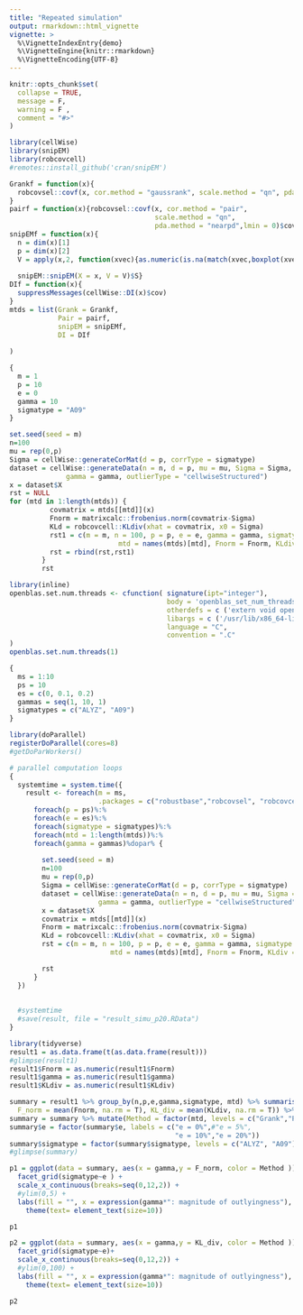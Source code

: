 ```yaml
---
title: "Repeated simulation"
output: rmarkdown::html_vignette
vignette: >
  %\VignetteIndexEntry{demo}
  %\VignetteEngine{knitr::rmarkdown}
  %\VignetteEncoding{UTF-8}
---
```


```r
knitr::opts_chunk$set(
  collapse = TRUE, 
  message = F, 
  warning = F , 
  comment = "#>"
)
```

```r
library(cellWise)
library(snipEM)
library(robcovcell)
#remotes::install_github('cran/snipEM')
```



```r

Grankf = function(x){
  robcovsel::covf(x, cor.method = "gaussrank", scale.method = "qn", pda.method = F)$covmatrix
}
pairf = function(x){robcovsel::covf(x, cor.method = "pair", 
                                    scale.method = "qn", 
                                    pda.method = "nearpd",lmin = 0)$covmatrix}
snipEMf = function(x){
  n = dim(x)[1]
  p = dim(x)[2]
  V = apply(x,2, function(xvec){as.numeric(is.na(match(xvec,boxplot(xvec,plot=FALSE)$out)))} )
  
  snipEM::snipEM(X = x, V = V)$S}
DIf = function(x){
  suppressMessages(cellWise::DI(x)$cov)
}
mtds = list(Grank = Grankf,
            Pair = pairf,
            snipEM = snipEMf,
            DI = DIf
            
)

```


```r
{
  m = 1
  p = 10
  e = 0
  gamma = 10
  sigmatype = "A09"
}

set.seed(seed = m)
n=100
mu = rep(0,p)
Sigma = cellWise::generateCorMat(d = p, corrType = sigmatype)
dataset = cellWise::generateData(n = n, d = p, mu = mu, Sigma = Sigma, perout = e,
              gamma = gamma, outlierType = "cellwiseStructured")
x = dataset$X
rst = NULL
for (mtd in 1:length(mtds)) {
          covmatrix = mtds[[mtd]](x)
          Fnorm = matrixcalc::frobenius.norm(covmatrix-Sigma)
          KLd = robcovcell::KLdiv(xhat = covmatrix, x0 = Sigma)
          rst1 = c(m = m, n = 100, p = p, e = e, gamma = gamma, sigmatype = sigmatype,
                           mtd = names(mtds)[mtd], Fnorm = Fnorm, KLdiv = KLd)
          rst = rbind(rst,rst1)
        }
        rst
```


```r
library(inline)
openblas.set.num.threads <- cfunction( signature(ipt="integer"),
                                       body = 'openblas_set_num_threads(*ipt);',
                                       otherdefs = c ('extern void openblas_set_num_threads(int);'),
                                       libargs = c ('/usr/lib/x86_64-linux-gnu/openblas-pthread/libblas.so'),
                                       language = "C",
                                       convention = ".C"
)
openblas.set.num.threads(1)
```


```r

{
  ms = 1:10
  ps = 10
  es = c(0, 0.1, 0.2)
  gammas = seq(1, 10, 1)
  sigmatypes = c("ALYZ", "A09")
}

library(doParallel)
registerDoParallel(cores=8)
#getDoParWorkers()

# parallel computation loops
{
  systemtime = system.time({
    result <- foreach(m = ms, 
                      .packages = c("robustbase","robcovsel", "robcovcell"))%:%
      foreach(p = ps)%:%
      foreach(e = es)%:%
      foreach(sigmatype = sigmatypes)%:%
      foreach(mtd = 1:length(mtds))%:%
      foreach(gamma = gammas)%dopar% {
        
        set.seed(seed = m)
        n=100
        mu = rep(0,p)
        Sigma = cellWise::generateCorMat(d = p, corrType = sigmatype)
        dataset = cellWise::generateData(n = n, d = p, mu = mu, Sigma = Sigma, perout = e,
                      gamma = gamma, outlierType = "cellwiseStructured")
        x = dataset$X
        covmatrix = mtds[[mtd]](x)
        Fnorm = matrixcalc::frobenius.norm(covmatrix-Sigma)
        KLd = robcovcell::KLdiv(xhat = covmatrix, x0 = Sigma)
        rst = c(m = m, n = 100, p = p, e = e, gamma = gamma, sigmatype = sigmatype,
                         mtd = names(mtds)[mtd], Fnorm = Fnorm, KLdiv = KLd)

        rst
      }
  })
  
  
  #systemtime
  #save(result, file = "result_simu_p20.RData")
}
```

```r
library(tidyverse)
result1 = as.data.frame(t(as.data.frame(result)))
#glimpse(result1)
result1$Fnorm = as.numeric(result1$Fnorm)
result1$gamma = as.numeric(result1$gamma)
result1$KLdiv = as.numeric(result1$KLdiv)

summary = result1 %>% group_by(n,p,e,gamma,sigmatype, mtd) %>% summarise(
  F_norm = mean(Fnorm, na.rm = T), KL_div = mean(KLdiv, na.rm = T)) %>% ungroup()
summary = summary %>% mutate(Method = factor(mtd, levels = c("Grank","Pearson","MCD",  "OGK", "Pair","snipEM", "snipEM2", "Cellweight", "Cellweight2", "DI", "DDC")))
summary$e = factor(summary$e, labels = c("e = 0%",#"e = 5%",
                                         "e = 10%","e = 20%"))
summary$sigmatype = factor(summary$sigmatype, levels = c("ALYZ", "A09"))
#glimpse(summary)
```


```r

p1 = ggplot(data = summary, aes(x = gamma,y = F_norm, color = Method ))+geom_line()+geom_point()+
  facet_grid(sigmatype~e ) +
  scale_x_continuous(breaks=seq(0,12,2)) +
  #ylim(0,5) +
  labs(fill = "", x = expression(gamma*": magnitude of outlyingness"), y = expression(Fnorm))+ 
    theme(text= element_text(size=10))

p1


```

```r
p2 = ggplot(data = summary, aes(x = gamma,y = KL_div, color = Method ))+geom_line()+geom_point()+
  facet_grid(sigmatype~e)+
  scale_x_continuous(breaks=seq(0,12,2)) +
  #ylim(0,100) +
  labs(fill = "", x = expression(gamma*": magnitude of outlyingness"), y = expression(KLdiv))+ 
    theme(text= element_text(size=10))

p2
```


